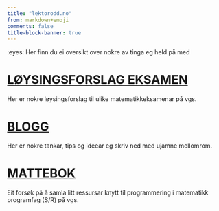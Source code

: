 ```yaml
---
title: "lektorodd.no"
from: markdown+emoji
comments: false
title-block-banner: true
---
```



<p>:eyes: Her finn du ei oversikt over nokre av tinga eg held på med</p>

<div class="framsideboks">
<div class="content-wrapper">
<div class="icon-container"><i class="bi bi-calculator"></i></div>
<div class="text-container">
<h1>[LØYSINGSFORSLAG EKSAMEN](/lf.qmd)</h1>

<p>
Her er nokre løysingsforslag til ulike matematikkeksamenar på vgs.
</p>
</div>
</div>
</div>


<div class="framsideboks">

<div class="content-wrapper">
<div class="icon-container"><i class="bi bi-lightbulb"></i></div>

<div class="text-container">
<h1>[BLOGG](/blogg.qmd)</h1>

<p>
Her er nokre tankar, tips og ideear eg skriv ned med ujamne mellomrom.
</p>
</div>
</div>
</div>


<div class="framsideboks">

<div class="content-wrapper">
<div class="icon-container"><i class="bi bi-book"></i></div>

<div class="text-container">
<h1>[MATTEBOK](https://lektorodd.github.io/mattebok)</h1>

<p>
Eit forsøk på å samla litt ressursar knytt til programmering i matematikk programfag (S/R) på vgs. 
</p>
</div>
</div>
</div>

